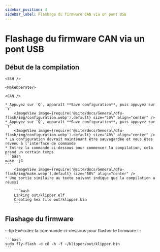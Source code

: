 ```yaml
---
sidebar_position: 4
sidebar_label: Flashage du firmware CAN via un pont USB
---
```




# Flashage du firmware CAN via un pont USB

## Début de la compilation

    <SSH />

    <MakeOperate/>

    <CAN />

    * Appuyez sur `Q`, apparaît **Save configuration**, puis appuyez sur `Y`
        <ImageView image={require('@site/docs/General/dfu-flash/img/configuration.webp').default} size="50%" align="center" />
    * Appuyez sur `Q`, apparaît **Save configuration**, puis appuyez sur `Y`
        <ImageView image={require('@site/docs/General/dfu-flash/img/configuration.webp').default} size="40%" align="center" />
    * La configuration devrait maintenant être sauvegardée et vous êtes revenu à l'interface de commande
    * Entrez la commande ci-dessous pour commencer la compilation, cela prend un certain temps
    ```bash
    make -j4
    ```
        <ImageView image={require('@site/docs/General/dfu-flash/img/make.webp').default} size="50%" align="center" />
    * Une sortie similaire au texte suivant indique que la compilation a réussi

        ```bash
        Linking out/klipper.elf
        Creating hex file out/klipper.bin
        ```



## Flashage du firmware

:::tip
Exécutez la commande ci-dessous pour flasher le firmware
:::

    ```bash
    sudo fly-flash -d c8 -h -f ~/klipper/out/klipper.bin
    ```
